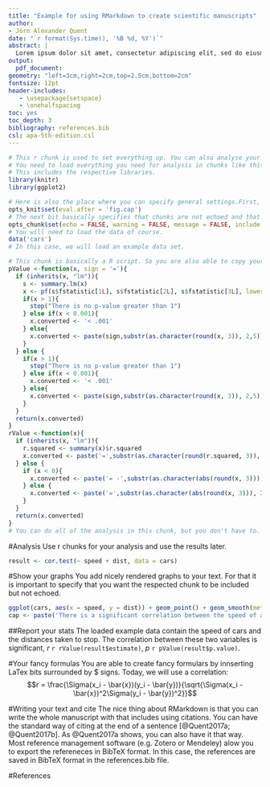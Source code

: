 ```yaml
---
title: "Example for using RMarkdown to create scientific manuscripts"
author:
- Jörn Alexander Quent
date: "`r format(Sys.time(), '%B %d, %Y')`"
abstract: |
  Lorem ipsum dolor sit amet, consectetur adipiscing elit, sed do eiusmod tempor incididunt ut labore et dolore magna aliqua. Ut enim ad minim veniam, quis nostrud exercitation ullamco laboris nisi ut aliquip ex ea commodo consequat. Duis aute irure dolor in reprehenderit in voluptate velit esse cillum dolore eu fugiat nulla pariatur. Excepteur sint occaecat cupidatat non proident, sunt in culpa qui officia deserunt mollit anim id est laborum.
output:
  pdf_document:
geometry: "left=3cm,right=2cm,top=2.5cm,bottom=2cm"
fontsize: 12pt
header-includes:
   - \usepackage{setspace}
   - \onehalfspacing
toc: yes
toc_depth: 3
bibliography: references.bib
csl: apa-5th-edition.csl
---
```


```r
# This r chunk is used to set everything up. You can also analyse your data in here.
# You need to load everything you need for analysis in chunks like this one.
# This includes the respective libraries.
library(knitr)
library(ggplot2)

# Here is also the place where you can specify general settings.First, you need to load the library knitr to do that, however. The following setting is necessary to create figure captions. 
opts_knit$set(eval.after = 'fig.cap')
# The next bit basically specifies that chunks are not echoed and that warnings, messages or plots/tables that are generated in chunk are not shown unless you specified it. 
opts_chunk$set(echo = FALSE, warning = FALSE, message = FALSE, include = FALSE)
# You will need to load the data of course.
data('cars')
# In this case, we will load an example data set.
```

```r
# This chunk is basically a R script. So you are also able to copy your own R function in here to use them. I copied two of my functions (pValue and rValue) in here, which will later help to report the statistics. 
pValue <-function(x, sign = '='){
  if (inherits(x, "lm")){
    s <- summary.lm(x)
    x <- pf(s$fstatistic[1L], s$fstatistic[2L], s$fstatistic[3L], lower.tail = FALSE)
    if(x > 1){
      stop("There is no p-value greater than 1")
    } else if(x < 0.001){
      x.converted <- '< .001'
    } else{
      x.converted <- paste(sign,substr(as.character(round(x, 3)), 2,5))
    } 
  } else {
    if(x > 1){
      stop("There is no p-value greater than 1")
    } else if(x < 0.001){
      x.converted <- '< .001'
    } else{
      x.converted <- paste(sign,substr(as.character(round(x, 3)), 2,5))
    } 
  }
  return(x.converted)
}
rValue <-function(x){
  if (inherits(x, "lm")){
    r.squared <- summary(x)$r.squared
    x.converted <- paste('=',substr(as.character(round(r.squared, 3)), 2,5)) 
  } else {
    if (x < 0){
      x.converted <- paste('= -',substr(as.character(abs(round(x, 3))), 2,5), sep = '') 
    } else {
      x.converted <- paste('=',substr(as.character(abs(round(x, 3))), 2,5)) 
    }
  }
  return(x.converted) 
}
# You can do all of the analysis in this chunk, but you don't have to. 
```


#Analysis
Use r chunks for your analysis and use the results later. 
```r
result <- cor.test(~ speed + dist, data = cars)
```

#Show your graphs
You add nicely rendered graphs to your text. For that it is important to specify that you want the respected chunk to be included but not echoed. 

```r
ggplot(cars, aes(x = speed, y = dist)) + geom_point() + geom_smooth(method = 'lm') + labs(x = 'Speed in miles per hour', y = 'Stopping distance in feet', title = 'Speed and Stopping Distances of Cars')
cap <- paste('There is a significant correlation between the speed of a car and the distance it needs to stop, *r*', rValue(result$estimate),  ', *p*' , pValue(result$p.value),'.')
```

##Report your stats
The loaded example data contain the speed of cars and the distances taken to stop. The correlation between these two variables is significant, *r*  `r rValue(result$estimate)`, *p* `r pValue(result$p.value)`. 

#Your fancy formulas
You are able to create fancy formulars by innserting LaTex bits surrounded by $ signs. Today, we will use a correlation:
$$r = \frac{\Sigma(x_i - \bar{x})(y_i - \bar{y})}{\sqrt{\Sigma(x_i - \bar{x})^2\Sigma(y_i - \bar{y})^2}}$$

#Writing your text and cite
The nice thing about RMarkdown is that you can write the whole manuscript with that includes using citations. You can have the standard way of citing at the end of a sentence [@Quent2017a; @Quent2017b]. As @Quent2017a shows, you can also have it that way. Most reference management software (e.g. Zotero or Mendeley) alow you to export the refereneces in BibTeX format. In this case, the references are saved in BibTeX format in the references.bib file. 

#References
